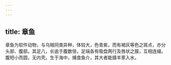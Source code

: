 ```yaml
---
---
---
```

title: 章鱼
---



章鱼为软件动物，与乌贼同类异种，体较大，色青紫，而有褐灰等色之斑点，亦分头部、腹部。其足八，长逾于腹数倍，足端各有吸盘两行及唇状之膜，互相连缀。腹短小而圆，无内壳。生于海中，捕食鱼介，其大者能摄羊豕入水。